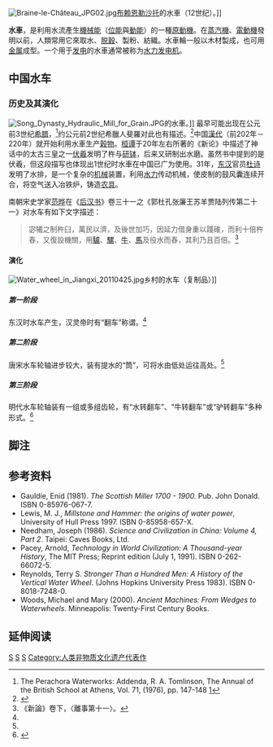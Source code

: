 {{Distinguish|運水車}}
{{Expand language|en|time=2018-07-02T02:47:51+00:00}}
{{globalize|time=2018-07-02T02:47:51+00:00}}
[[File:Braine-le-Château_JPG02.jpg|thumb]][[布赖恩勒沙托|布赖恩勒沙托]]的水車（12世纪）。]] 

'''水車'''，是利用水流產生[[機械能|機械能]]（[[位能|位能]]與[[動能|動能]]）的一種[[原動機|原動機]]。在[[蒸汽機|蒸汽機]]、[[電動機|電動機]]發明以前，人類常用它來取水、[[水碓|脱穀]]、製粉、紡織。水車輪一般以木材製成，也可用[[金属|金属]]成型。一个用于[[发电|发电]]的水車通常被称为[[水力发电|水力发电机]]。

== 中国水车 ==
=== 历史及其演化 ===
[[File:Song_Dynasty_Hydraulic_Mill_for_Grain.JPG|thumb]]的水車。]]
最早可能出现在公元前3世纪[[希腊|希腊]]，<ref>The Perachora Waterworks: Addenda, R. A. Tomlinson, The Annual of the British School at Athens, Vol. 71, (1976), pp. 147-148 [http://www.jstor.org/pss/30103359]</ref>约公元前2世纪希臘人斐羅对此也有描述。<ref>{{harvnb|Oleson|2000|p=233}}</ref>中国[[漢代|漢代]]（前202年－220年）就开始利用水車生产[[穀物|穀物]]。[[桓谭|桓谭]]于20年左右所著的《新论》中描述了神话中的太古三皇之一[[伏羲|伏羲]]发明了杵与[[研钵|研钵]]，后来又研制出水磨。虽然书中提到的是伏羲，但这段描写也体现出1世纪时水車在中国已广为使用。31年，[[东汉|东汉]]官员[[杜诗|杜诗]]发明了水排，是一个复杂的[[机械|机械]]装置，利用[[水力|水力]]传动机械，使皮制的鼓风囊连续开合，将空气送入冶铁炉，铸造[[农具|农具]]。

南朝宋史学家[[范曄_(史家)|范晔]]在《[[后汉书|后汉书]]》卷三十一之《郭杜孔张廉王苏羊贾陆列传第二十一》对水车有如下文字描述： 
<blockquote>
宓犧之制杵臼，萬民以濟，及後世加巧，因延力借身重以踐碓，而利十倍杵舂，又復設機關，用[[驢|驢]]、[[騾|騾]]、[[牛|牛]]、[[馬|馬]]及役水而舂，其利乃且百倍。<ref>《新論》卷下，〈離事第十一〉。</ref>
</blockquote> 

====演化====

[[File:Water_wheel_in_Jiangxi_20110425.jpg|thumb]]乡村的水车（复制品）]]
=====第一阶段=====
东汉时水车产生，汉灵帝时有“翻车”称谓。<ref name="sc"/>
=====第二阶段=====
唐宋水车轮轴进步较大，装有提水的“筒”，可将水由低处运往高处。<ref name="sc"/>
=====第三阶段=====
明代水车轮轴装有一组或多组齿轮，有“水转翻车”、“牛转翻车”或“驴转翻车”多种形式。<ref name="sc">{{zh}}{{cite news|author=老北（责任编辑）|url=http://www.china.com.cn/aboutchina/txt/2009-08/11/content_18312463.htm|title=发明的故事 中国古代水车进化史(图)|work=中国网|date=2009-08-11|accessdate=2012-05-31|archive-date=2011-03-06|archive-url=https://web.archive.org/web/20110306050501/http://www.china.com.cn/aboutchina/txt/2009-08/11/content_18312463.htm|dead-url=no}}</ref>

== 脚注 ==
{{reflist|2}}

== 参考资料 ==
* Gauldie, Enid (1981). ''The Scottish Miller 1700 - 1900.'' Pub. John Donald. ISBN 0-85976-067-7.
* Lewis, M. J., ''Millstone and Hammer: the origins of water power'', University of Hull Press 1997. ISBN 0-85958-657-X.
* Needham, Joseph (1986). ''Science and Civilization in China: Volume 4, Part 2''. Taipei: Caves Books, Ltd.
* Pacey, Arnold, ''Technology in World Civilization: A Thousand-year History'', The MIT Press; Reprint edition (July 1, 1991). ISBN 0-262-66072-5.
* Reynolds, Terry S. ''Stronger Than a Hundred Men: A History of the Vertical Water Wheel''. (Johns Hopkins University Press 1983). ISBN 0-8018-7248-0.
* Woods, Michael and Mary (2000). ''Ancient Machines: From Wedges to Waterwheels''. Minneapolis: Twenty-First Century Books.

== 延伸阅读 ==
{{Wikisource further reading}}

{{commons|Watermill|水力磨坊}}
{{Hydropower}}
{{Authority control}}

[[Category:农业机械|S]]
[[Category:水能利用|S]]
[[Category:水利工程|S]]
[[Category:人类非物质文化遗产代表作|Category:人类非物质文化遗产代表作]]